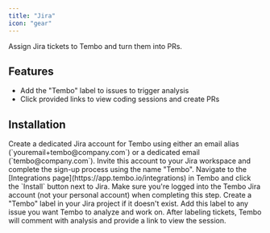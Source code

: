 ```yaml
---
title: "Jira"
icon: "gear"
---
```


Assign Jira tickets to Tembo and turn them into PRs.

## Features

- Add the "Tembo" label to issues to trigger analysis
- Click provided links to view coding sessions and create PRs

## Installation

<Steps>
  <Step title="Create Tembo Account">
    Create a dedicated Jira account for Tembo using either an email alias
    (`youremail+tembo@company.com`) or a dedicated email (`tembo@company.com`).
    Invite this account to your Jira workspace and complete the sign-up process
    using the name "Tembo".
  </Step>
  <Step title="Connect">
    Navigate to the [Integrations page](https://app.tembo.io/integrations) in
    Tembo and click the `Install` button next to Jira. Make sure you're logged
    into the Tembo Jira account (not your personal account) when completing this
    step.
  </Step>
  <Step title="Add Labels">
    Create a "Tembo" label in your Jira project if it doesn't exist. Add this
    label to any issue you want Tembo to analyze and work on.
  </Step>
  <Step title="Start Sessions">
    After labeling tickets, Tembo will comment with analysis and provide a link
    to view the session.
  </Step>
</Steps>
